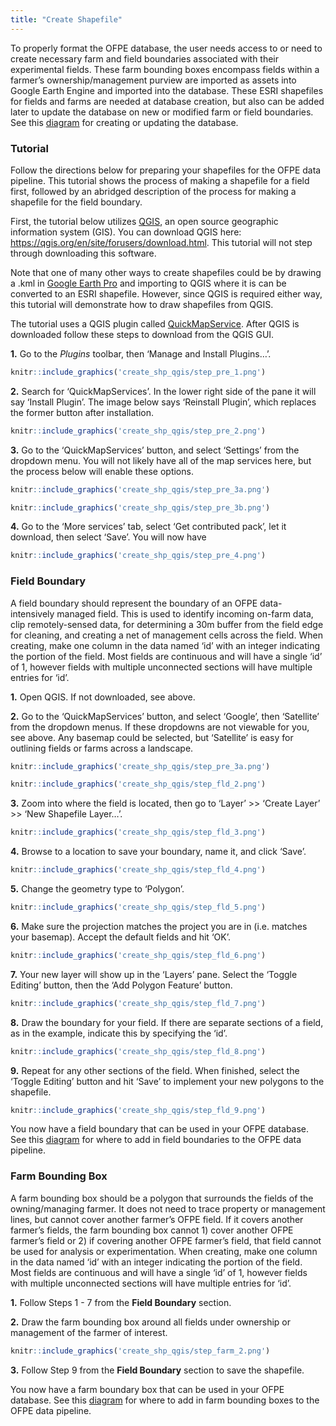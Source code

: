 ```yaml
---
title: "Create Shapefile"
---
```

To properly format the OFPE database, the user needs access to or need to create necessary farm and field boundaries associated with their experimental fields. These farm bounding boxes encompass fields within a farmer's ownership/management purview are imported as assets into Google Earth Engine and imported into the database. These ESRI shapefiles for fields and farms are needed at database creation, but also can be added later to update the database on new or modified farm or field boundaries. See this  [diagram](db_creation.html) for creating or updating the database.

### Tutorial
Follow the directions below for preparing your shapefiles for the OFPE data pipeline. This tutorial shows the process of making a shapefile for a field first, followed by an abridged description of the process for making a shapefile for the field boundary.

First, the tutorial below utilizes [QGIS](https://qgis.org), an open source geographic information system (GIS). You can download QGIS here: <https://qgis.org/en/site/forusers/download.html>. This tutorial will not step through downloading this software. 

Note that one of many other ways to create shapefiles could be by drawing a .kml in [Google Earth Pro](https://www.google.com/earth/versions/#download-pro) and importing to QGIS where it is can be converted to an ESRI shapefile. However, since QGIS is required either way, this tutorial will demonstrate how to draw shapefiles from QGIS.

The tutorial uses a QGIS plugin called [QuickMapService](https://plugins.qgis.org/plugins/quick_map_services/). After QGIS is downloaded follow these steps to download from the QGIS GUI.

**1.** Go to the *Plugins* toolbar, then 'Manage and Install Plugins...'.

```r
knitr::include_graphics('create_shp_qgis/step_pre_1.png')
```

**2.** Search for 'QuickMapServices'. In the lower right side of the pane it will say 'Install Plugin'. The image below says 'Reinstall Plugin', which replaces the former button after installation.

```r
knitr::include_graphics('create_shp_qgis/step_pre_2.png')
```

**3.** Go to the 'QuickMapServices' button, and select 'Settings' from the dropdown menu. You will not likely have all of the map services here, but the process below will enable these options.

```r
knitr::include_graphics('create_shp_qgis/step_pre_3a.png')
```

```r
knitr::include_graphics('create_shp_qgis/step_pre_3b.png')
```

**4.** Go to the 'More services' tab, select 'Get contributed pack', let it download, then select 'Save'. You will now have 

```r
knitr::include_graphics('create_shp_qgis/step_pre_4.png')
```


### Field Boundary
A field boundary should represent the boundary of an OFPE data-intensively managed field. This is used to identify incoming on-farm data, clip remotely-sensed data, for determining a 30m buffer from the field edge for cleaning, and creating a net of management cells across the field. When creating, make one column in the data named 'id' with an integer indicating the portion of the field. Most fields are continuous and will have a single 'id' of 1, however fields with multiple unconnected sections will have multiple entries for 'id'.

**1.** Open QGIS. If not downloaded, see above. 

**2.** Go to the 'QuickMapServices' button, and select 'Google', then 'Satellite' from the dropdown menus. If these dropdowns are not viewable for you, see above. Any basemap could be selected, but 'Satellite' is easy for outlining fields or farms across a landscape.

```r
knitr::include_graphics('create_shp_qgis/step_pre_3a.png')
```

```r
knitr::include_graphics('create_shp_qgis/step_fld_2.png')
```

**3.** Zoom into where the field is located, then go to 'Layer' >> 'Create Layer' >> 'New Shapefile Layer...'.

```r
knitr::include_graphics('create_shp_qgis/step_fld_3.png')
```

**4.** Browse to a location to save your boundary, name it, and click 'Save'. 

```r
knitr::include_graphics('create_shp_qgis/step_fld_4.png')
```

**5.** Change the geometry type to 'Polygon'.

```r
knitr::include_graphics('create_shp_qgis/step_fld_5.png')
```

**6.** Make sure the projection matches the project you are in (i.e. matches your basemap). Accept the default fields and hit 'OK'.

```r
knitr::include_graphics('create_shp_qgis/step_fld_6.png')
```

**7.** Your new layer will show up in the 'Layers' pane. Select the 'Toggle Editing' button, then the 'Add Polygon Feature' button.

```r
knitr::include_graphics('create_shp_qgis/step_fld_7.png')
```

**8.** Draw the boundary for your field. If there are separate sections of a field, as in the example, indicate this by specifying the 'id'.

```r
knitr::include_graphics('create_shp_qgis/step_fld_8.png')
```

**9.** Repeat for any other sections of the field. When finished, select the 'Toggle Editing' button and hit 'Save' to implement your new polygons to the shapefile.

```r
knitr::include_graphics('create_shp_qgis/step_fld_9.png')
```

You now have a field boundary that can be used in your OFPE database. See this  [diagram](db_creation.html) for where to add in field boundaries to the OFPE data pipeline.

### Farm Bounding Box 
A farm bounding box should be a polygon that surrounds the fields of the owning/managing farmer. It does not need to trace property or management lines, but cannot cover another farmer's OFPE field. If it covers another farmer's fields, the farm bounding box cannot 1) cover another OFPE farmer's field or 2) if covering another OFPE farmer's field, that field cannot be used for analysis or experimentation. When creating, make one column in the data named 'id' with an integer indicating the portion of the field. Most fields are continuous and will have a single 'id' of 1, however fields with multiple unconnected sections will have multiple entries for 'id'.

**1.** Follow Steps 1 - 7 from the **Field Boundary** section.

**2.** Draw the farm bounding box around all fields under ownership or management of the farmer of interest.

```r
knitr::include_graphics('create_shp_qgis/step_farm_2.png')
```

**3.** Follow Step 9 from the **Field Boundary** section to save the shapefile.

You now have a farm boundary box that can be used in your OFPE database. See this  [diagram](db_creation.html) for where to add in farm bounding boxes to the OFPE data pipeline.





